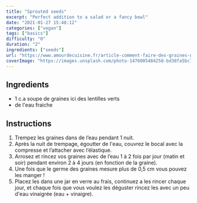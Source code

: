 ```yaml
---
title: "Sprouted seeds"
excerpt: "Perfect addition to a salad or a fancy bowl"
date: "2021-01-27 15:48:12"
categories: ["vegan"]
tags: ["basics"]
difficulty: "0"
duration: "2"
ingredients: ["seeds"]
url: "https://www.amourdecuisine.fr/article-comment-faire-des-graines-germees-les-lentilles-vertes.html"
coverImage: "https://images.unsplash.com/photo-1476005484258-bd38fa5bc155?ixlib=rb-1.2.1&ixid=MXwxMjA3fDB8MHxwaG90by1wYWdlfHx8fGVufDB8fHw%3D&auto=format&fit=crop&w=700&q=72"
---
```


## Ingredients

- 1 c.a soupe de graines ici des lentilles verts
- de l'eau fraiche

## Instructions

1. Trempez les graines dans de l’eau pendant 1 nuit.
2. Après la nuit de trempage, égoutter de l'eau, couvrez le bocal avec la compresse et l’attacher avec l’élastique.
3. Arrosez et rincez vos graines avec de l’eau 1 à 2 fois par jour (matin et soir) pendant environ 2 à 4 jours (en fonction de la graine).
4. Une fois que le germe des graines mesure plus de 0,5 cm vous pouvez les manger !
5. Placez les dans une jar en verre au frais, continuez a les rincer chaque jour, et chaque fois que vous voulez les déguster rincez les avec un peu d'eau vinaigrée (eau + vinaigre).
